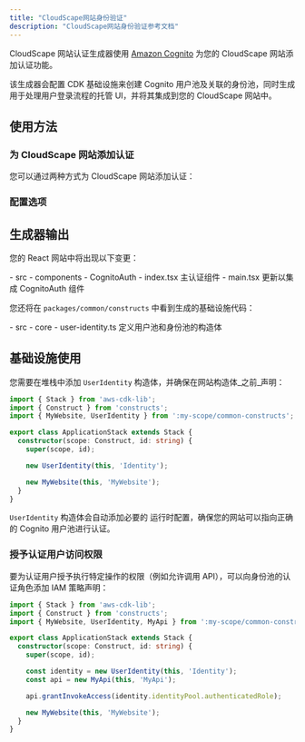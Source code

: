 ```yaml
---
title: "CloudScape网站身份验证"
description: "CloudScape网站身份验证参考文档"
---
```





CloudScape 网站认证生成器使用 [Amazon Cognito](https://aws.amazon.com/cognito/) 为您的 CloudScape 网站添加认证功能。

该生成器会配置 CDK 基础设施来创建 Cognito 用户池及关联的身份池，同时生成用于处理用户登录流程的托管 UI，并将其集成到您的 CloudScape 网站中。

## 使用方法

### 为 CloudScape 网站添加认证

您可以通过两种方式为 CloudScape 网站添加认证：

<RunGenerator generator="ts#react-website#auth" />

### 配置选项

<GeneratorParameters generator="ts#react-website#auth" />

## 生成器输出

您的 React 网站中将出现以下变更：

<FileTree>
  - src
    - components
      - CognitoAuth
        - index.tsx 主认证组件
    - main.tsx 更新以集成 CognitoAuth 组件
</FileTree>

您还将在 `packages/common/constructs` 中看到生成的基础设施代码：

<FileTree>
  - src
    - core
      - user-identity.ts 定义用户池和身份池的构造体
</FileTree>

## 基础设施使用

您需要在堆栈中添加 `UserIdentity` 构造体，并确保在网站构造体_之前_声明：

```ts title="packages/infra/src/stacks/application-stack.ts" {3,9}
import { Stack } from 'aws-cdk-lib';
import { Construct } from 'constructs';
import { MyWebsite, UserIdentity } from ':my-scope/common-constructs';

export class ApplicationStack extends Stack {
  constructor(scope: Construct, id: string) {
    super(scope, id);

    new UserIdentity(this, 'Identity');

    new MyWebsite(this, 'MyWebsite');
  }
}
```

`UserIdentity` 构造体会自动添加必要的 <Link path="guides/react-website#runtime-configuration">运行时配置</Link>，确保您的网站可以指向正确的 Cognito 用户池进行认证。

### 授予认证用户访问权限

要为认证用户授予执行特定操作的权限（例如允许调用 API），可以向身份池的认证角色添加 IAM 策略声明：

```ts title="packages/infra/src/stacks/application-stack.ts" {12}
import { Stack } from 'aws-cdk-lib';
import { Construct } from 'constructs';
import { MyWebsite, UserIdentity, MyApi } from ':my-scope/common-constructs';

export class ApplicationStack extends Stack {
  constructor(scope: Construct, id: string) {
    super(scope, id);

    const identity = new UserIdentity(this, 'Identity');
    const api = new MyApi(this, 'MyApi');

    api.grantInvokeAccess(identity.identityPool.authenticatedRole);

    new MyWebsite(this, 'MyWebsite');
  }
}
```